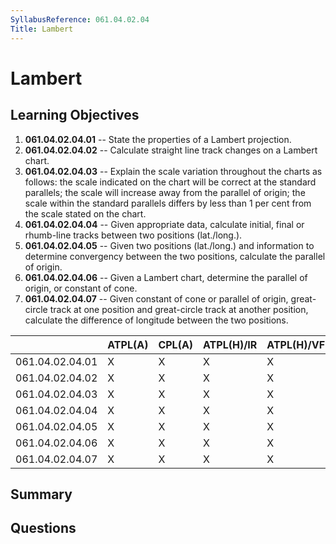 ```yaml
---
SyllabusReference: 061.04.02.04
Title: Lambert
---
```


# Lambert

## Learning Objectives

1. **061.04.02.04.01** -- State the properties of a Lambert projection.
2. **061.04.02.04.02** -- Calculate straight line track changes on a Lambert
   chart.
3. **061.04.02.04.03** -- Explain the scale variation throughout the charts as
   follows: the scale indicated on the chart will be correct at the standard
   parallels; the scale will increase away from the parallel of origin; the
   scale within the standard parallels differs by less than 1 per cent from the
   scale stated on the chart.
4. **061.04.02.04.04** -- Given appropriate data, calculate initial, final or
   rhumb-line tracks between two positions (lat./long.).
5. **061.04.02.04.05** -- Given two positions (lat./long.) and information to
   determine convergency between the two positions, calculate the parallel of
   origin.
6. **061.04.02.04.06** -- Given a Lambert chart, determine the parallel of
   origin, or constant of cone.
7. **061.04.02.04.07** -- Given constant of cone or parallel of origin,
   great-circle track at one position and great-circle track at another
   position, calculate the difference of longitude between the two positions.

|                 | ATPL(A) | CPL(A) | ATPL(H)/IR | ATPL(H)/VFR | CPL(H) | IR  | CBIR(A) |
| --------------- | ------- | ------ | ---------- | ----------- | ------ | --- | ------- |
| 061.04.02.04.01 | X       | X      | X          | X           | X      |     |         |
| 061.04.02.04.02 | X       | X      | X          | X           | X      |     |         |
| 061.04.02.04.03 | X       | X      | X          | X           | X      |     |         |
| 061.04.02.04.04 | X       | X      | X          | X           | X      |     |         |
| 061.04.02.04.05 | X       | X      | X          | X           | X      |     |         |
| 061.04.02.04.06 | X       | X      | X          | X           | X      |     |         |
| 061.04.02.04.07 | X       | X      | X          | X           | X      |     |         |

## Summary

## Questions
